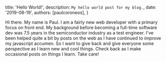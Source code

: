 
  title: 'Hello World!',
  description: `My hello world post for my blog.`,
  date: '2019-08-19',
  authors: [paulcoroneos],
}

Hi there. My name is Paul. I am a fairly new web developer with a primary focus on front end. My background before becoming a full-time software dev was 7.5 years in the semiconductor industry as a test engineer. I've been helped quite a bit by posts on the web as I have continued to improve my javascript accumen. So I want to give back and give everyone some perspective as I learn new and cool things. Check back as I make occasional posts on things I learn. Take care!
